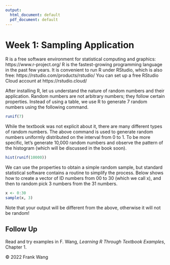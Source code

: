```yaml
---
output:
  html_document: default
  pdf_document: default
---
```

# Week 1: Sampling Application

R is a free software environment for statistical computing and graphics: https://www.r-project.org/  R is the fastest-growing programming language in the past few years.  It is convenient to run R under RStudio, which is also free: https://rstudio.com/products/rstudio/  You can set up a free RStudio Cloud 
account at https://rstudio.cloud/

After installing R, let us understand the nature of random numbers and their application.  Random numbers are not arbitrary numbers; they follow certain properties.  Instead of using a table, we use R to generate 7 random numbers using the following command.

```r
runif(7)
```

While the textbook was not explicit about it, there are many different types of random numbers.  The above command is used to generate random numbers uniformly distributed on the interval from 0 to 1.  To be more specific, let's generate 10,000 random numbers and observe the pattern of the histogram (which will be discussed in the book soon).

```r
hist(runif(10000))
```

We can use the properties to obtain a simple random sample, but standard statistical software contains a routine to simplify the process.  Below shows how to create a vector
of ID numbers from 00 to 30 (which we call x), and then to random pick 3 numbers from the 31 numbers.

```r
x <- 0:30
sample(x, 3)
```

Note that your output will be different from the above, otherwise it will not be random!  

## Follow Up

Read and try examples in F. Wang, *Learning R Through Textbook Examples*, 
Chapter 1.  

&copy; 2022 Frank Wang 
